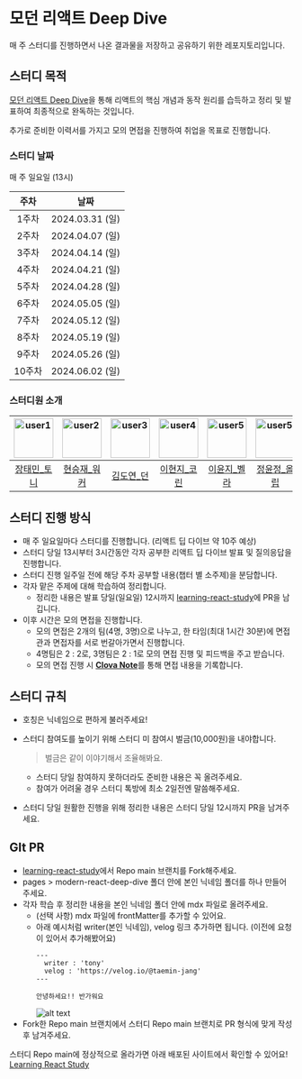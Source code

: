 # 모던 리액트 Deep Dive
매 주 스터디를 진행하면서 나온 결과물을 저장하고 공유하기 위한 레포지토리입니다.

## 스터디 목적

[모던 리액트 Deep Dive](https://product.kyobobook.co.kr/detail/S000210725203)을 통해 리액트의 핵심 개념과 동작 원리를 습득하고 정리 및 발표하여 최종적으로 완독하는 것입니다.

추가로 준비한 이력서를 가지고 모의 면접을 진행하여 취업을 목표로 진행합니다.

### 스터디 날짜
매 주 일요일 (13시)

| 주차 | 날짜 |
| :---: | :---: |
| 1주차 | 2024.03.31 (일) |
| 2주차 | 2024.04.07 (일) |
| 3주차 | 2024.04.14 (일) |
| 4주차 | 2024.04.21 (일) |
| 5주차 | 2024.04.28 (일) |
| 6주차 | 2024.05.05 (일) |
| 7주차 | 2024.05.12 (일) |
| 8주차 | 2024.05.19 (일) |
| 9주차 | 2024.05.26 (일) |
| 10주차 | 2024.06.02 (일) |

### 스터디원 소개
| <img src="https://github.com/taemin-jang.png?size=70" width="70" height="70" alt="user1"/> |<img src="https://github.com/goldmayo.png?size=70" width="70" height="70" alt="user2"/> | <img src="https://github.com/kimdoyeonn.png?size=70" width="70" height="70" alt="user3"/> | <img src="https://github.com/hyeonzii.png?size=70" width="70" height="70" alt="user4"/> | <img src="https://github.com/yunjiisy.png?size=70" width="70" height="70" alt="user5"/> | <img src="https://github.com/busy-joj.png?size=70" width="70" height="70" alt="user5"/> |
|:---:|:---:|:---:|:---:|:---:|:---:|
| [장태민_토니](https://github.com/taemin-jang) | [현승재_워커](https://github.com/goldmayo) | [김도연_던](https://github.com/kimdoyeonn) | [이현지_코린](https://github.com/hyeonzii) | [이윤지_벨라](https://github.com/yunjiisy) | [정윤정_올립](https://github.com/busy-joj) |

## 스터디 진행 방식

- 매 주 일요일마다 스터디를 진행합니다. (리액트 딥 다이브 약 10주 예상)
- 스터디 당일 13시부터 3시간동안 각자 공부한 리액트 딥 다이브 발표 및 질의응답을 진행합니다.
- 스터디 진행 일주일 전에 해당 주차 공부할 내용(챕터 별 소주제)을 분담합니다.
- 각자 맡은 주제에 대해 학습하여 정리합니다.
    - 정리한 내용은 발표 당일(일요일) 12시까지 [learning-react-study](https://github.com/FE-HelpStudy/learning-react-study)에 PR을 남깁니다.
- 이후 시간은 모의 면접을 진행합니다.
    - 모의 면접은 2개의 팀(4명, 3명)으로 나누고, 한 타임(최대 1시간 30분)에 면접관과 면접자를 서로 번갈아가면서 진행합니다.
    - 4명팀은 2 : 2로, 3명팀은 2 : 1로 모의 면접 진행 및 피드백을 주고 받습니다.
    - 모의 면접 진행 시 [**Clova Note**](https://clovanote.naver.com/)를 통해 면접 내용을 기록합니다.

## 스터디 규칙

- 호칭은 닉네임으로 편하게 불러주세요!
- 스터디 참여도를 높이기 위해 스터디 미 참여시 벌금(10,000원)을 내야합니다.
    
    > 벌금은 같이 이야기해서 조율해봐요.
    > 
    - 스터디 당일 참여하지 못하더라도 준비한 내용은 꼭 올려주세요.
    - 참여가 어려울 경우 스터디 톡방에 최소 2일전엔 말씀해주세요.
- 스터디 당일 원활한 진행을 위해 정리한 내용은 스터디 당일 12시까지 PR을 남겨주세요.

## GIt PR

- [learning-react-study](https://github.com/FE-HelpStudy/learning-react-study)에서 Repo main 브랜치를 Fork해주세요.
- pages > modern-react-deep-dive 폴더 안에 본인 닉네임 폴더를 하나 만들어주세요.
- 각자 학습 후 정리한 내용을 본인 닉네임 폴더 안에 mdx 파일로 올려주세요.
  - (선택 사항) mdx 파일에 frontMatter를 추가할 수 있어요.
  - 아래 예시처럼 writer(본인 닉네임), velog 링크 추가하면 됩니다. (이전에 요청이 있어서 추가해봤어요)
    ```mdx
    ---
      writer : 'tony'
      velog : 'https://velog.io/@taemin-jang'
    ---

    안녕하세요!! 반가워요
    ```
    ![alt text](./image.png)
- Fork한 Repo main 브랜치에서 스터디 Repo main 브랜치로 PR 형식에 맞게 작성 후 남겨주세요.

스터디 Repo main에 정상적으로 올라가면 아래 배포된 사이트에서 확인할 수 있어요!
[Learning React Study](https://learning-react-study.vercel.app/)